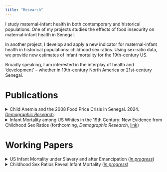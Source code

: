 ```yaml
---
title: "Research"
---
```


I study maternal-infant health in both contemporary and historical populations. One of my projects studies the effects of food insecurity on maternal-infant health in Senegal. 

In another project, I develop and apply a new indicator for maternal-infant health in historical populations: childhood sex ratios. Using sex-ratio data, we provide new estimates of infant mortality for the 19th-century US.

Broadly speaking, I am interested in the interplay of health and 'development' -- whether in 19th-century North America or 21st-century Senegal.

# Publications

<details class="details-example">
    <summary> Child Anemia and the 2008 Food Price Crisis in Senegal. 2024. [_Demographic Research_](https://www.demographic-research.org/articles/volume/51/20). </summary>
    <ul>
    _I estimate the effects of the 2008 food price crisis on child hemoglobin in Senegal. Early-life hemoglobin reflects in-utero iron deposition, making it a bio-marker for maternal malnutrition. By comparing children in-utero during the 2008 crisis to those who were breastfeeding, I develop a quasi-experimental framework to quantify the impact of the 2008 crisis on maternal-infant health. I find large negative impacts of the crisis in urban Senegal, and no impact in rural areas. The effect was largest in Dakar, where it implied a more than doubling of the prevalence childhood anemia, from 1-in-3 children to 3-in-4._
  </ul>
</details>

<details class="details-example">
    <summary>  Infant Mortality among US Whites in the 19th Century: New Evidence from Childhood Sex Ratios (forthcoming, _Demographic Research_, [link](https://jrmcirwin.github.io/sr1/USimr.pdf)) </summary>
    <ul>
    _We offer a new empirical basis for characterizing infant mortality: childhood sex ratios. Because males are biologically more vulnerable than females to infant mortality, high rates of infant death tend to be reflected in female-skewed childhood sex ratios. Assembling historical vital statistics and census data, we document a striking relationship between childhood sex ratios and infant mortality. Based on that relationship, we provide new estimates of infant mortality for the nineteenth-century US, a population for whom we lack vital statistics but have rich census data. We find that infant mortality for US whites was roughly 70–80 deaths per 1000 in the mid-nineteenth century._
   </ul>
</details>

# Working Papers

<details class="details-example">
    <summary> US Infant Mortality under Slavery and after Emancipation ([_in progress_](https://jrmcirwin.github.io/sr1/UsSlv.pdf)) </summary>
    <ul>
    _I use childhood sex ratios to characterize infant mortality rates among the US Black population 1850–1880, until now a matter of speculation due to a lack of birth and death records. Because of the biological survival advantage of infant females, high rates of infant mortality tend to skew the surviving population toward females. Building on this well-known fact, I use vital statistics data from contemporary Europe to quantify the empirical relationship between infant mortality and childhood sex ratios. Applying this relationship to the 19th century US, I compare infant mortality between the Black and white populations under slavery, and infant mortality among US Blacks before and after emancipation. Circa 1850 to 1860, the infant mortality rate among the Black population was around 300 deaths per 1,000, while the rate among whites was likely below 100. Infant mortality for US Blacks improved substantially after emancipation, dropping nearly 100 points to around 200 deaths per 1000, while white infant mortality remained roughly the same, cutting the Black-white disparity in half._
   </ul>
</details>


<details class="details-example">
    <summary> Childhood Sex Ratios Reveal Infant Mortality ([_in progress_](https://jrmcirwin.github.io/sr1/DemPap_1.pdf))</summary>
    <ul> 
      _We offer a new approach to characterizing broad patterns of infant mortality, using childhood sex ratios. Girls are hardier than boys, with lower rates of infant mortality unless their biological advantage is offset by sex discrimination. Therefore, high levels of infant mortality tend to skew the surviving population toward females. Extremes of male-biased sex ratios are familiar as indicators of missing women, but the potential for sex-ratio data to reveal patterns of infant mortality estimates has gone largely unnoticed. We document the relationship between infant mortality and childhood sex ratios in historical data from Europe and its settler colonies, showing that broad patterns of infant mortality can be inferred from sex-ratio data. Widely available from census data, childhood sex ratios can shed new light on infant mortality and maternal health in populations lacking mortality data._
    </ul>
</details>

